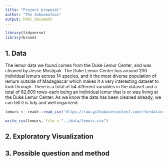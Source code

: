 ```yaml
---
title: "Project proposal"
author: "The Zoboomafoos"
output: html_document
---
```


```r
library(tidyverse)
library(broom)
```

## 1. Data
The lemur data we found comes from the Duke Lemur Center, and was cleaned by Jesse Mostipak. The Duke Lemur Center has around 200 individual lemurs across 14 species, and it the most diverse population of lemurs outside of Madagascar which makes it a very interesting dataset to look through. There is a total of 54 different variables in the dataset and a total of 82,609 rows-each being an individual lemur that is or was living at the Duke Lemur Center. As we know the data has been cleaned already, we can tell it is tidy and well organized.
```r
lemurs <- readr::read_csv('https://raw.githubusercontent.com/rfordatascience/tidytuesday/master/data/2021/2021-08-24/lemur_data.csv')

write_csv(lemurs, file = "../data/lemurs.csv")
```

## 2. Exploratory Visualization

## 3. Possible question and method
